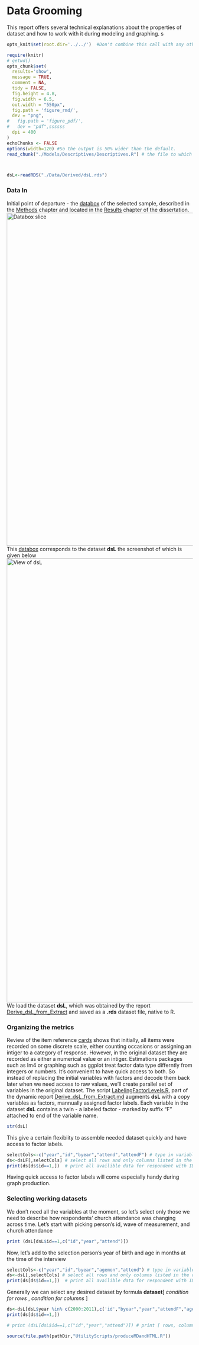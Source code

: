 Data Grooming
=================================================
This report  offers several technical explanations about the properties of dataset and how to work with it during modeling and graphing.
s
<!--  Set the working directory to the repository's base directory; this assumes the report is nested inside of only one directory.-->
```r
opts_knit$set(root.dir='../../')  #Don't combine this call with any other chunk -especially one that uses file paths.

```


<!-- Set the report-wide options, and point to the external code file. -->
```r
require(knitr)
# getwd()
opts_chunk$set(
  results='show', 
  message = TRUE,
  comment = NA, 
  tidy = FALSE,
  fig.height = 4.8, 
  fig.width = 6.5, 
  out.width = "550px",
  fig.path = 'figure_rmd/',     
  dev = "png",
#   fig.path = 'figure_pdf/',     
#   dev = "pdf",ssssss
  dpi = 400
)
echoChunks <- FALSE
options(width=120) #So the output is 50% wider than the default.
read_chunk("./Models/Descriptives/Descriptives.R") # the file to which knitr calls for the chunks
```

```r
```

```r
```

```r
dsL<-readRDS("./Data/Derived/dsL.rds")
```


### Data In
Initial point of departure - the [databox](http://statcanvas.net/thesis/databox/) of the selected sample, described in the [Methods](http://statcanvas.net/thesis/III_methods/03_Methods.htm) chapter and located in the [Results](http://statcanvas.net/thesis/IV_Results/04_Results.htm) chapter of the dissertation.
<img link src="./figure_rmd/3_Methods_Figure_3_2.png" alt="Databox slice" style="width:900px;"/>
This [databox](http://statcanvas.net/thesis/databox/) corresponds to the dataset **dsL** the screenshot of which is given below
<img link src="./figure_rmd/3_Methods_Figure_3_3.png" alt="View of dsL" style="width:1200px;"/> 
We load the dataset **dsL**, which was obtained by the report [Derive_dsL_from_Extract](https://github.com/andkov/Longitudinal_Models_of_Religiosity_NLSY97/blob/master/Data/Derive_dsL_from_Extract.md) and saved as a **.rds** dataset file, native to R.




### Organizing the metrics 
Review of the item reference [cards](http://statcanvas.net/thesis/databox/) shows that initially, all items were recorded on some discrete scale, either counting occasions or assigning an intiger to a category of response. However, in the original dataset they are recorded as either a numerical value or an intiger. 
Estimations packages such as lm4 or graphing   such as ggplot treat factor data type differntly from integers or numbers. It's convenient to have quick access to both. So instead of replacing the initial variables with factors and decode them back later when we need access to raw values, we'll create parallel set of variables in the original dataset. The script [LabelingFactorLevels.R](https://github.com/andkov/Longitudinal_Models_of_Religiosity_NLSY97/blob/master/Manipulation/LabelingFactorLevels.R), part of the dynamic report [Derive_dsL_from_Extract.md](https://github.com/andkov/Longitudinal_Models_of_Religiosity_NLSY97/blob/master/Data/Derive_dsL_from_Extract.md) augments  **dsL** with a copy variables as factors,  mannually assigned factor labels. Each variable in the dataset **dsL** contains a twin - a labeled factor - marked by suffix "F" attached to end of the variable name. 
```r
str(dsL)
```
This give a certain flexibiity to assemble needed dataset quickly and have access to factor labels.
```r
selectCols<-c("year","id","byear","attend","attendF") # type in variable name
ds<-dsLF[,selectCols] # select all rows and only columns listed in the object selectCols
print(ds[ds$id==1,])  # print all availible data for respondent with ID number of 1
```
Having quick access to factor labels will come especially handy during graph production.






### Selecting working datasets
We don't need all the variables at the moment, so let's select only those we need to describe how respondents' church attendance was changing across time. Let's start with picking person's id, wave of measurement, and church attendance
```r
print (dsL[dsL$id==1,c("id","year","attend")])
```
Now, let's add to the selection person's year of birth and age in months at the time of the interview
```r
selectCols<-c("year","id","byear","agemon","attend") # type in variable name
ds<-dsL[,selectCols] # select all rows and only columns listed in the object selectCols
print(ds[ds$id==1,])  # print all availible data for respondent with ID number of 1
```
Generally we can select any desired dataset by formula **dataset**[  _condition for rows_  ,  _condition for columns_  ]
```r
ds<-dsL[dsL$year %in% c(2000:2011),c('id',"byear","year","attendF","ageyearF","agemon")]
print(ds[ds$id==1,]) 
```



```r
# print (dsL[dsL$id==1,c("id","year","attend")]) # print [ rows, columns/variables]

```


```r
source(file.path(pathDir,"UtilityScripts/produceMDandHTML.R"))

```

